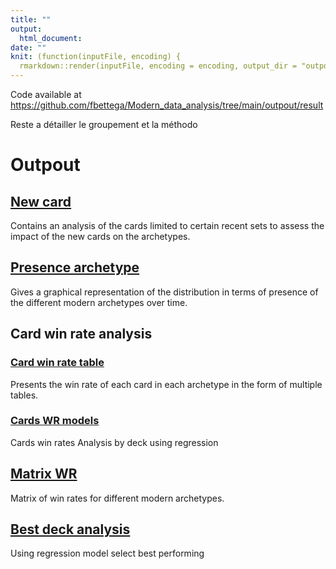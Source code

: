 ---
title: ""
output: 
  html_document:
date: ""
knit: (function(inputFile, encoding) {
  rmarkdown::render(inputFile, encoding = encoding, output_dir = "outpout") })
---


Code available at [https://github.com/fbettega/Modern_data_analysis/tree/main/outpout/result](https://github.com/fbettega/Modern_data_analysis/tree/main/outpout/result)


Reste a détailler le groupement et la méthodo


# Outpout
## [New card](/result/1_new_card.html)
Contains an analysis of the cards limited to certain recent sets to assess the impact of the new cards on the archetypes.

## [Presence archetype](/result/2_presence_archetype.html)
Gives a graphical representation of the distribution in terms of presence of the different modern archetypes over time.


## Card win rate analysis  


### [Card win rate table](/result/3_Card_win_rate_table.html)
Presents the win rate of each card in each archetype in the form of multiple tables.

### [Cards WR models](/result/5_Deck_analysis.html)
Cards win rates Analysis by deck using regression

## [Matrix WR](/result/4_matrix_WR.html)
Matrix of win rates for different modern archetypes.


## [Best deck analysis](/result/6_best_deck.html)
Using regression model select best performing 